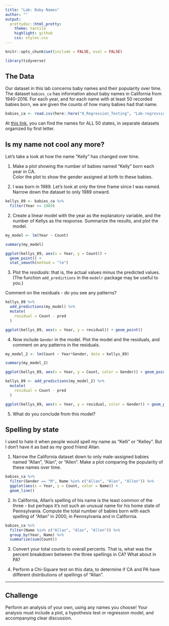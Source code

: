 ```yaml
---
title: "Lab: Baby Names"
author: ""
output:
  prettydoc::html_pretty:
    theme: tactile
    highlight: github
    css: styles.css
---
```


```r
knitr::opts_chunk$set(include = FALSE, eval = FALSE)
```

```r
library(tidyverse)
```



## The Data

Our dataset in this lab concerns baby names and their popularity over time.  The dataset `babies_ca` has information about baby names in California from 1940-2016.  For each year, and for each name with at least 50 recorded babies born, we are given the counts of how many babies had that name.

```r
babies_ca <- read.csv(here::here("8_Regression_Testing", "Lab-regression-babynames", "babies_ca.csv"))
```

At [this link](https://www.dropbox.com/sh/czm61yzmvzl6xfb/AABEFdpy02aNRhZ_vcxrVAQSa?dl=0), you can find the names for ALL 50 states, in separate datasets organized by first letter.


## Is my name not cool any more?

Let's take a look at how the name "Kelly" has changed over time.  

1. Make a plot showing the number of babies named "Kelly" born each year in CA.  
Color the plot to show the gender assigned at birth to these babies.

2. I was born in 1989.  Let's look at only the time frame since I was named.
Narrow down the dataset to only 1989 onward.

```r
kellys_89 <- babies_ca %>%
  filter(Year >= 1989)
```

2. Create a linear model with the year as the explanatory variable, and the number 
of Kellys as the response.  Summarize the results, and plot the model.

```r
my_model <- lm(Year ~ Count)

summary(my_model)
```



```r

ggplot(kellys_89, aes(x = Year, y = Count)) +
  geom_point() + 
  stat_smooth(method = "lm")

```

3. Plot the *residuals*: that is, the actual values minus the predicted values.  
(The function `add_predictions` in the `modelr` package may be useful to you.)

Comment on the residuals - do you see any patterns?

```r

kellys_89 %>%
  add_predictions(my_model) %>%
  mutate(
    residual = Count - pred
  )

ggplot(kellys_89, aes(x = Year, y = residual)) + geom_point()
```


4. Now include `Gender` in the model.  Plot the model and the residuals, and comment
on any patterns in the residuals.

```r
my_model_2 <- lm(Count ~ Year*Gender, data = kellys_89)

summary(my_model_2)

ggplot(kellys_89, aes(x = Year, y = Count, color = Gender)) + geom_point() + stat_smooth(method = "lm")

kellys_89 <- add_predictions(my_model_2) %>%
  mutate(
    residual = Count - pred
  )

ggplot(kellys_89, aes(x = Year, y = residual, color = Gender)) + geom_point()
```



5. What do you conclude from this model?


## Spelling by state

I used to hate it when people would spell my name as "Kelli" or "Kelley".  But
I don't have it as bad as my good friend Allan.

1.  Narrow the California dataset down to only male-assigned babies named 
"Allan", "Alan", or "Allen".
Make a plot comparing the popularity of these names over time.

```r
babies_ca %>%
  filter(Gender == "M", Name %in% c("Allan", "Alan", "Allen")) %>%
  ggplot(aes(x = Year, y = Count, color = Name)) +
  geom_line()
```


2.  In California, Allan's spelling of his name is the least common of the three - but perhaps
it's not such an unusual name for his home state of Pennsylvania.  Compute
the total number of babies born with each spelling of "Allan" in 2000, in Pennsylvania
and in California.

```r
babies_ca %>%
  filter(Name %in% c("Allan", "Alan", "Allen")) %>%
  group_by(Year, Name) %>%
  summarize(sum(Count))
```

3. Convert your total counts to overall percents.  That is, what was the percent
breakdown between the three spellings in CA?  What about in PA?

4. Perform a Chi-Square test on this data, to determine if CA and PA have different
distributions of spellings of "Allan".

---

## Challenge

Perform an analysis of your own, using any names you choose!  Your analysis must
include a plot, a hypothesis test or regression model, and accompanying clear discussion.
